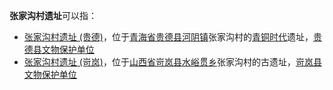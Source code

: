'''张家沟村遗址'''可以指：
* [[张家沟村遗址_(贵德)|张家沟村遗址 (贵德)]]，位于[[青海省|青海省]][[贵德县|贵德县]][[河阴镇|河阴镇]]张家沟村的[[青铜时代|青铜时代]]遗址，[[贵德县文物保护单位|贵德县文物保护单位]]
* [[张家沟村遗址_(岢岚)|张家沟村遗址 (岢岚)]]，位于[[山西省|山西省]][[岢岚县|岢岚县]][[水峪贯乡|水峪贯乡]]张家沟村的古遗址，[[岢岚县文物保护单位|岢岚县文物保护单位]]

{{disambig|Z|cat=六字消歧义}}